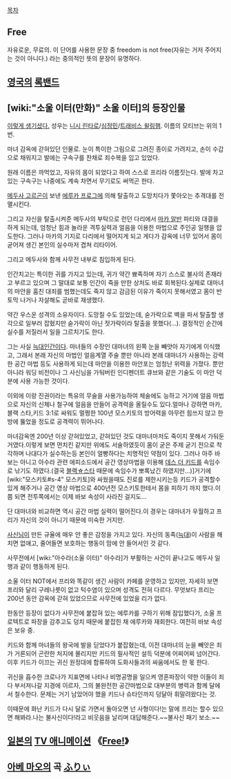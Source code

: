 [[목차]]

== Free ==
자유로운, 무료의. 이 단어를 사용한 문장 중 freedom is not free(자유는 거저 주어지는 것이 아니다.) 라는 중의적인 뜻의 문장이 유명하다.

== [[영국]]의 [[록밴드]] ==

== [wiki:"소울 이터(만화)" 소울 이터]의 등장인물 ==
[http://cfile4.uf.tistory.com/image/184E073C4E0285BB2755CD 이렇게 생기셨다.]
성우는 [[니시 린타로]]/[[심정민]]/[[트래비스 윌링햄]]. 이름의 모티브는 위의 1번.

마녀 감옥에 갇혀있던 인물로. 눈이 특이한 그림으로 그려진 종이로 가려지고, 손이 수갑으로 채워지고 발에는 구속구를 찬채로 죄수복을 입고 있었다. 

원래 이름은 까먹었고, 자유의 몸이 되었다고 하여 스스로 프리라 이름짓는다. 발에 차고 있는 구속구는 나중에도 계속 차면서 무기로도 써먹곤 한다.

[[메두사 고르곤]]이 보낸 [[에루카 프로그]]에 의해 탈출하고 도망치다가 쫓아오는 추격대를 전멸시킨다.

그리고 자신을 탈출시켜준 메두사의 부탁으로 런던 다리에서 [[마카 알반]] 파티와 대결을 하게 되는데, 엄청난 힘과 놀라운 격투실력과 얼음을 이용한 마법으로 주인공 일행을 압도한다. 그러나 마카의 기지로 다리에서 떨어지게 되고 게다가 감옥에 너무 있어서 몸이 굳어져 생긴 본인의 실수마저 겹쳐 리타이어.

그리고 메두사와 함께 사무전 내부로 침입하게 된다.

인간치고는 특이한 귀를 가지고 있는데, 귀가 약간 뾰족하며 자기 스스로 불사의 존재라고 부르고 있으며 그 말대로 보통 인간이 죽을 만한 상처도 바로 회복된다.실제로 대마녀의 마안을 훔친 대죄를 범했는데도 죽지 않고 감금된 이유가 죽이지 못해서였고 몸이 반토막 나거나 자살해도 곧바로 재생했다.

약간 우스운 성격의 소유자이다. 도망칠 수도 있었는데, 숟가락으로 벽을 파서 탈출할 생각으로 일부러 잡혔지만 숟가락이 아닌 젓가락이라 탈출을 못했다(…). 결정적인 순간에 실수를 저질러서 일을 그르치기도 한다.

그는 사실 [[늑대인간]]이다. 마녀들의 수장인 대마녀의 왼쪽 눈을 빼앗아 자기에게 이식했고, 그래서 본래 자신의 마법인 얼음계열 주술 뿐만 아니라 본래 대마녀가 사용하는 강력한 공간 마법 등도 사용하게 되는데 마안을 이용한 마안포는 엄청난 위력을 가졌다. 뿐만 아니라 워딩 비전이나 그 사신님을 가둬버린 인디펜더트 큐브와 같은 기술도 이 마안 덕분에 사용 가능한 것이다.

이외에 이랑 진권이라는 특유의 무술을 사용가능하여 체술에도 능하고 거기에 얼음 마법으로 자신의 신체나 철구에 얼음을 만들어 공격력을 올릴수도 있다.얼마나 강하면 마카,블랙 스타,키드 3:1로 싸워도 멀쩡한 100년 모스키토의 방어력을 아무런 힘쓰지 않고 한방에 뚫었을 정도로 공격력이 뛰어나다.  

마녀감옥엔 200년 이상 갇혀있었고, 갇혀있던 것도 대마녀마저도 죽이지 못해서 가둬둔 거였다.이렇게 보면 먼치킨 같지만 위에도 서술하였듯이 몸이 굳은 주제 굳기 전으로 착각하며 나대다가 실수하는등 본인이 얼빵하다는 치명적인 약점이 있다. 그러나 아주 바보는 아니고 아수라 관련 에피소드에서 공간 영상마법을 이용해 [[데스 더 키드]]를 속임수로 낚기도 하였다.(결국 [[블랙☆스타]] 때문에 속임수가 뽀록났긴 하였지만…)]거기에 [wiki:"모스키토#s-4" 모스키토]와 싸웠을때도 진로를 제한시키는등 키드가 공격할수 있게 해주거나 공간 영상 마법으로 400년전 모스키토한테서 몸을 피하기 까지 했다.이쯤 되면 전투쪽에서는 이제 바보 속성이 사라진 걸지도...

단 대마녀와 비교하면 역시 공간 마법 실력이 떨어진다.이 경우는 대마녀가 우월하고 프리가 자신의 것이 아니기 때문에 미숙한 거지만.

[[사신님]]이 만든 규율에 매우 안 좋은 감정을 가지고 있다. 자신의 동족([[늑대]])이 사람을 해치면 없애고, 줄어들면 보호하는 행동이 맘에 안 들어서인 것 같다.

사무전에서 [wiki:"아수라(소울 이터)" 아수라]가 부활하는 사건이 끝나고도 메두사 일행과 같이 행동하게 된다.

소울 이터 NOT에서 프리와 똑같이 생긴 사람이 카페를 운영하고 있지만, 자세히 보면 프리와 달리 구레나룻이 없고 턱수염이 있으며 성격도 전혀 다르다. 무엇보다 프리는 200년 동안 감옥에 갇혀 있었으므로 사무전에 있었을 리가 없다.

한동안 등장이 없다가 사무전에 붙잡혀 있는 에루카를 구하기 위해 잠입했다가, 소울 프로텍트로 파장을 감추고도 덩치 때문에 붙잡힌 채 에루카와 재회한다. 여전히 바보 속성은 보유 중.

키드와 함께 마녀들의 왕국에 발을 딛었다가 붙잡혔는데, 이전 대마녀의 눈을 빼앗은 죄가 거론되어 곤란한 처지에 몰리지만 키드의 필사적인 설득 덕분에 어찌어찌 넘어간다. 이후 키드가 이끄는 귀신 원정대에 합류하여 도화사들과의 싸움에서도 한 몫 한다. 

귀신을 흡수한 크로나가 지표면에 나타나 비명공명을 일으켜 영혼파장이 약한 이들이 죄다 부서져나갈 지경에 이르자, 그의 불완전한 공간마법으로 대부분의 병력과 함께 달에서 철수한다. 문제는 거기 남았어야 했을 키드나 슈타인까지 덩달아 휘말려왔다는 것.

이때문에 화난 키드가 다시 달로 가면서 돌아오면 넌 사형이다!는 말에 프리는 할수 있으면 해봐라.나는 불사신이다!라고 비웃음을 날리며 대답해준다.~~불사신 패기 보소.~~
== [[일본]]의 [[TV 애니메이션]] 《[[Free!]]》 ==

== [[아베 마오]]의 곡 [[ふりぃ]] ==
